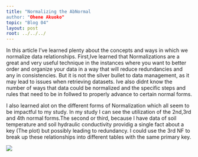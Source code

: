 ```yaml
---
title: "Normalizing the AbNormal
author: "Ohene Akuoko"
topic: "Blog 04"
layout: post
root: ../../../
---
```


In this article I've learned plenty about the concepts and ways in which we normalize data relationships. First,Ive learned that Normalizations are a great and very useful technique in the instances where you want to better order and organize your data in a way that will reduce redundancies and any in consistencies. But it is not the silver bullet to data management, as it may lead to issues when retrieving datasets. Ive also didnt know the number of ways that data could be normalized and the specific steps  and rules that need to be in follwed to properly advance to certain normal forms.

I also learned alot on the different forms of Normalization which all seem to be impactful to my study. In my study I can see the utilization of the 2nd,3rd and 4th normal forms.The second or third, because I have data of soil temperature and soil hydraulic conductivity providig a single fact about a key (The plot) but possibly leading to redundancy. I could use the 3rd NF to break up these relationships into different tables with the same primary key.



![](images/gopher.gif)


